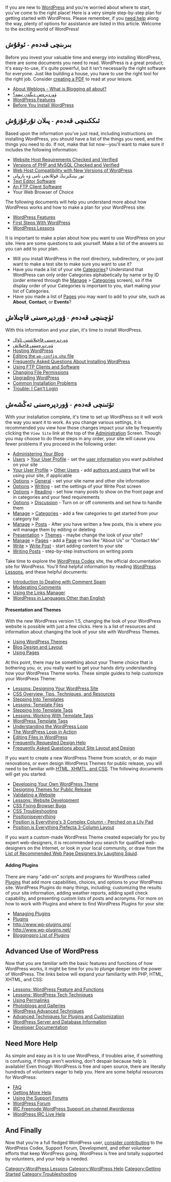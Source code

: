 {{Languages|
{{zh-cn|WordPress 新手 - 如何开始}}
{{nl|Nieuw met Wordpress - Basis}}
{{en|New To WordPress - Where to Start}}
{{es|New To WordPress - Where to Start}}
{{fr|Nouveau sur WordPress - Ou commencer}}
{{ja|WordPress のはじめ方 - スタートガイド}}
{{th|มือใหม่กับเวิร์ดเพรส_-_เริ่มใช้ยังไง}}
{{ru|Новичкам в WordPress — С чего начать}}
}}

If you are new to [http://www.wordpress.org/ WordPress] and you're worried about where to start, you've come to the right place!  Here is a very simple step-by-step plan for getting started with WordPress.  Please remember, if you [[#Need More Help|need help]] along the way, plenty of options for assistance are listed in this article.  Welcome to the exciting world of WordPress!

<!-- put this in storage for now -- After installing WordPress and going through the following process step-by-step, consider making your first plugin installation the [http://asymptomatic.net/2005/07/20/1765/codex-searcher/ Codex and Forum Searcher Plugin]. It allows you to search both the WordPress Codex and [http://www.wordpress.org/support WordPress Support Forum] from your WordPress Administration Panels. Click on one of the search results and the page will open in a new window or tab so you can have the article or discussion open while working on WordPress. This will make your transition to WordPress a much gentler one with information right at your finger tips.-->
==<span style="font-family:UKIJ Tuz Tom">بىرىنچى قەدەم - ئوقۇش</span>==

Before you invest your valuable time and energy into installing WordPress, there are some documents you need to read.  WordPress is a great product; it's easy-to-use, it's quite powerful, but it isn't necessarily the right software for everyone.  Just like building a house, you have to use the right tool for the right job.  Consider [[Creating a PDF of a Codex Article|creating a PDF]] to read at your leisure.

* [[Introduction to Blogging| About Weblogs - What is Blogging all about?]]
* [[WordPress| ۋوردپرەس دېگەن نېمە؟]]
* [[WordPress Features]]
* [[Before You Install|Before You Install WordPress]]

==<span style="font-family:UKIJ Tuz Tom">ئىككىنچى قەدەم - پىلان تۇرغۇزۇش</span>==

Based upon the information you've just read, including instructions on installing WordPress, you should have a list of the things you need, and the things you need to do.  If not, make that list now--you'll want to make sure it includes the following information:

* [[Hosting_WordPress|Website Host Requirements Checked and Verified]]
* [[Hosting_WordPress|Versions of PHP and MySQL Checked and Verified]]
* [[Core_Update_Host_Compatibility|Web Host Compatibility with New Versions of WordPress]]
* تور بېتىڭىزنىڭ قوللانچى نامى ۋە پارولى
* [[Glossary#Text editor|Text Editor Software]]
* [[FTP_Clients|An FTP Client Software]]
* Your Web Browser of Choice

The following documents will help you understand more about how WordPress works and how to make a plan for your WordPress site:

* [[WordPress Features]]
* [[First Steps With WordPress]]
* [[WordPress Lessons]]

It is important to make a plan about how you want to use WordPress on your site.  Here are some questions to ask yourself.  Make a list of the answers so you can add to your plan.

* Will you install WordPress in the root directory, subdirectory, or you just want to make a test site to make sure you want to use it?
* Have you made a list of your site [[Glossary#C|Categories]]? Understand that WordPress can only order Categories alphabetically by name or by ID (order entered through the [[Administration_Panels#Manage - Change your content|Manage]] > [[Administration_Panels#Categories|Categories]] screen), so if the display order of your Categories is important to you, start making your list of Categories. 
* Have you made a list of [[Pages]] you may want to add to your site, such as '''About''', '''Contact''', or '''Events'''?

==<span style="font-family:UKIJ Tuz Tom">ئۈچىنچى قەدەم - ۋوردپرەسنى قاچىلاش</span>==

With this information and your plan, it's time to install WordPress.

* [[Before You Install|ۋوردپرەسنى قاچىلاشتىن ئاۋال]]
* [[Installing WordPress|ۋوردپرەسنى قاچىلاش]]
* [[Hosting WordPress]]
* [[Editing_wp-config.php|Editing the <tt>wp-config.php</tt> file]]
* [[FAQ Installation|Frequently Asked Questions About Installing WordPress]]
* [[FTP Clients|Using FTP Clients and Software]]
* [[Changing File Permissions]]
* [[Upgrading WordPress]]
* [[Installing WordPress#Common Installation Problems|Common Installation Problems]]
* [[Login Trouble|Trouble: I Can't Login]]

==<span style="font-family:UKIJ Tuz Tom">تۆتىنچى قەدەم - ۋوردپرەسنى تەڭشەش</span>==

With your installation complete, it's time to set up WordPress so it will work the way you want it to work.  As you change various settings, it is recommended you view how those changes impact your site by frequently clicking the <tt>View Site</tt> link at the top of the [[Administering Your Blog|Administration]] Screen.  Though you may choose to do these steps in any order, your site will cause you fewer problems if you proceed in the following order:

* [[Administering Your Blog]]
* [[Administration_Panels#Users_-_Your_Blogging_Family|Users]] > [[Administration_Panels#Your_Profile|Your User Profile]] - set the [[Registered User Features|user information]] you want published on your site
* [[Administration_Panels#Your_Profile|Your User Profile]] > [[Administration_Panels#Authors_.26_Users|Other Users]] - add [[User Levels|authors and users]] that will be using your site, if applicable
* [[Administration_Panels#Options - Configuration Settings|Options]] > [[Administration_Panels#General|General]] - set your site name and other site information
* [[Administration_Panels#Options - Configuration Settings|Options]] > [[Administration_Panels#Writing|Writing]] - set the settings of your Write Post screen
* [[Administration_Panels#Options - Configuration Settings|Options]] > [[Administration_Panels#Reading|Reading]] - set how many posts to show on the front page and in categories and your feed requirements
* [[Administration_Panels#Options - Configuration Settings|Options]] > [[Administration_Panels#Discussion|Discussion]] - Turn on or off comments and set how to handle them
* [[Administration_Panels#Manage - Change your content|Manage]] > [[Administration_Panels#Categories|Categories]] - add a few categories to get started from your category list
* [[Administration_Panels#Manage - Change your content|Manage]] > [[Administration_Panels#Posts|Posts]] - After you have written a few posts, this is where you will manage them by editing or deleting
* [[Administration_Panels#Presentation - Change the Look of your Blog|Presentation]] > [[Using Themes|Themes]] - maybe change the look of your site?
* [[Administration_Panels#Manage - Change your content|Manage]] > [[Administration_Panels#Pages|Pages]] - add a [[Pages|Page]] or two like "About Us" or "Contact Me"
* [[Administration_Panels#Write - Make some content|Write]] > [[Administration_Panels#Write Post|Write Post]] - start adding content to your site
* [[Writing Posts]] - step-by-step instructions on writing posts

Take time to explore the [[Main Page|WordPress Codex]] site, the official documentation site for WordPress.  You'll find helpful information by reading [[WordPress Lessons]],  and these helpful documents:

* [[Comment Spam|Introduction to Dealing with Comment Spam]]
* [[Comment Moderation|Moderating Comments]]
* [[Links Manager|Using the Links Manager]]
* [[Localization|WordPress in Languages Other than English]]

====Presentation and Themes====

With the new WordPress version 1.5, changing the look of your WordPress website is possible with just a few clicks.  Here is a list of resources and information about changing the look of your site with WordPress Themes.

* [[Using Themes|Using WordPress Themes]]
* [[Blog Design and Layout]]
* [[Pages|Using Pages]]

At this point, there may be something about your Theme choice that is bothering you, or, you really want to get your hands dirty understanding how your WordPress Theme works. These simple guides to help customize your WordPress Theme:

* [[WordPress Lessons#Designing Your WordPress Site|Lessons: Designing Your WordPress Site]]
* [[CSS|CSS Overview, Tips, Techniques, and Resources]]
* [[Stepping Into Templates]]
* [[WordPress Lessons#Templates|Lessons: Template Files]]
* [[Stepping Into Template Tags]]
* [[WordPress Lessons#Template Tags|Lessons: Working With Template Tags]]
* [[Template Tags|WordPress Template Tags]]
* [[The Loop|Understanding the WordPress Loop]]
* [[The Loop in Action|The WordPress Loop in Action]]
* [[Editing Files|Editing Files in WordPress]]
* [[Blog Design and Layout# Frequently Requested Design Help|Frequently Requested Design Help]]
* [[FAQ_Layout and Design| Frequently Asked Questions about Site Layout and Design]]

If you want to create a new WordPress Theme from scratch, or do major renovations, or even design WordPress Themes for public release, you will need to be familiar with [[Know Your Sources|HTML, XHMTL, and CSS]].  The following documents will get you started:

* [[Theme Development|Developing Your Own WordPress Theme]]
* [[Designing Themes for Public Release]]
* [[Validating a Website]]
* [[WordPress Lessons#Website Development|Lessons: Website Development]]
* [[CSS Fixing Browser Bugs]]
* [[CSS Troubleshooting]]
* [http://www.positioniseverything.net/ Positioniseverything]
* [http://www.positioniseverything.net/guests/3colcomplex.html Position is Everything's 3 Complex Column - Perched on a Lily Pad]
* [http://www.positioniseverything.net/piefecta-rigid.html Position is Everything Piefecta 3-Column Layout]

If you want a custom-made WordPress Theme created especially for you by expert web-designers, it is recommended you search for qualified web-designers on the Internet, or look in your local community, or draw from the [http://laughingsquid.net/faq/webdesigners.php List of Recommended Web Page Designers by Laughing Squid].

====Adding Plugins====

There are many "add-on" scripts and programs for WordPress called [[Plugins]] that add more capabilities, choices, and options to your WordPress site.  WordPress Plugins do many things, including; customizing the results of your site information, adding weather reports, adding spell check capability, and presenting custom lists of posts and acronyms. For more on how to work with Plugins and where to find WordPress Plugins for your site:

* [[Managing Plugins]]
* [[Plugins]]
* [http://www.wp-plugins.org/ http://www.wp-plugins.org/]
* [http://www.wp-plugins.net/ http://www.wp-plugins.net/]
* [http://www.bloggingpro.com/archives/category/wordpress-plugins/ Bloggingpro List of Plugins]

==Advanced Use of WordPress==

Now that you are familiar with the basic features and functions of how WordPress works, it might be time for you to plunge deeper into the power of WordPress.  The links below will expand your familiarity with PHP, HTML, XHTML, and CSS:

* [[WordPress Lessons#Features and Functions|Lessons: WordPress Feature and Functions]]
* [[WordPress Lessons#WordPress Tech|Lessons: WordPress Tech Techniques]]
* [[Using Permalinks]]
* [[Photoblogs and Galleries]]
* [[Advanced Topics#WordPress Advanced Techniques|WordPress Advanced Techniques]]
* [[Advanced Topics# WordPress Plugins and Customization|Advanced Techniques for Plugins and Customization]]
* [[Advanced Topics#Server and Database Information|WordPress Server and Database Information]]
* [[Developer Documentation]]

==Need More Help==

As simple and easy as it is to use WordPress, if troubles arise, if something is confusing, if things aren't working, don't despair because help is available!  Even though WordPress is free and open source, there are literally hundreds of volunteers eager to help you.  Here are some helpful resources for WordPress:

* [[FAQ]]
* [[Getting More Help]]
* [[Using the Support Forums]]
* [http://www.wordpress.org/support WordPress Forum]
* [[IRC|IRC Freenode WordPress Support on channel #wordpress]]
* [[WordPress IRC Live Help]]

==And Finally==

Now that you're a full fledged WordPress user, [[Codex:Community_Portal|consider contributing]] to the WordPress Codex, Support Forum, Development, and other volunteer efforts that keep WordPress going. WordPress is free and totally supported by volunteers, and your help is needed.
 

[[Category:WordPress Lessons]]
[[Category:WordPress Help]]
[[Category:Getting Started]]
[[Category:Troubleshooting]]